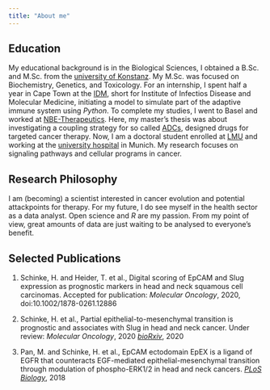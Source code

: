 ```yaml
---
title: "About me"
---
```


## Education

My educational background is in the Biological Sciences, I obtained a B.Sc. and M.Sc. from the [university of Konstanz](https://www.uni-konstanz.de/en/). My M.Sc. was focused on Biochemistry, Genetics, and Toxicology. For an internship, I spent half a year in Cape Town at the [IDM](http://www.idm.uct.ac.za/), short for Institute of Infectios Disease and Molecular Medicine, initiating a model to simulate part of the adaptive immune system using *Python*. To complete my studies, I went to Basel and worked at [NBE-Therapeutics](https://www.nbe-therapeutics.com/). Here, my master's thesis was about investigating a coupling strategy for so called [ADCs](https://en.wikipedia.org/wiki/Antibody-drug_conjugate), designed drugs for targeted cancer therapy. Now, I am a doctoral student enrolled at [LMU](https://www.uni-muenchen.de/index.html) and working at the [university hospital](https://www.lmu-klinikum.de/) in Munich. My research focuses on signaling pathways and cellular programs in cancer. 

## Research Philosophy

I am (becoming) a scientist interested in cancer evolution and potential attackpoints for therapy. For my future, I do see myself in the health sector as a data analyst. Open science and *R* are my passion. From my point of view, great amounts of data are just waiting to be analysed to everyone's benefit.

## Selected Publications


1. Schinke, H. and Heider, T. et al., Digital scoring of EpCAM and Slug expression as prognostic markers in head and neck squamous cell carcinomas. Accepted for publication: *Molecular Oncology*, 2020, doi:10.1002/1878-0261.12886

2. Schinke, H. et al., Partial epithelial-to-mesenchymal transition is prognostic and associates with Slug in head and neck cancer.  Under review: *Molecular Oncology*, 2020 [*bioRxiv*](https://www.biorxiv.org/content/10.1101/2020.10.20.346692v1), 2020

3. Pan, M. and Schinke, H. et al., EpCAM ectodomain EpEX is a ligand of EGFR that
counteracts EGF-mediated epithelial-mesenchymal transition through modulation of
phospho-ERK1/2 in head and neck cancers. [*PLoS Biology*](https://journals.plos.org/plosbiology/article?id=10.1371/journal.pbio.2006624), 2018